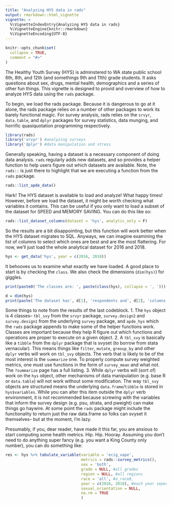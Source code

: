 ```yaml
---
title: "Analyzing HYS data in rads"
output: rmarkdown::html_vignette
vignette: >
  %\VignetteIndexEntry{Analyzing HYS data in rads}
  %\VignetteEngine{knitr::rmarkdown}
  %\VignetteEncoding{UTF-8}
---
```


```r
knitr::opts_chunk$set(
  collapse = TRUE,
  comment = "#>"
)
```

The Healthy Youth Survey (HYS) is adminstered to WA state public school 6th, 8th, and 12th (and somethings 9th and 11th) grade students. It asks questions about sex, drugs, mental health, demographics and a series of other fun things. This vignette is designed to provid and overview of how to analyze HYS data using the `rads` package.

To begin, we load the rads package. Because it is dangerous to go at it alone, the rads package relies on a number of other packages to work its barely functional magic. For survey analysis, rads relies on the `srvyr`, `data.table`, and `dplyr` packages for survey statistics, data munging, and horrific quasiquotation programming respectively.  

```r
library(rads)
library('srvyr') #analyzing surveys
library('dplyr') #data manipulation and stress
```

Generally speaking, having a dataset is a necessary component of doing data analysis. `rads` regularly adds new datasets, and so provides a helper function to help users figure out which datasets are available. Note, the `rads::` is just there to highlight that we are executing a function from the `rads` package.

```r
rads::list_apde_data()
```

Hark! The HYS dataset is available to load and analyze! What happy times! However, before we load the dataset, it might be worth checking what variables it contains. This can be useful if you only want to load a subset of the dataset for SPEED and MEMORY SAVING. You can do this like so:

```r
rads::list_dataset_columns(dataset = 'hys', analytic_only = F)
```

So the results are a bit disappointing, but this function will work better when the HYS dataset migrates to SQL. Anyways, we can imagine examining the list of columns to select which ones are best and are the most flattering. For now, we'll just load the whole analytical dataset for 2016 and 2018.

```r
hys <- get_data('hys', year = c(2016, 2018))
```

It behooves us to examine what exactly we have loaded. A good place to start is by checking the `class`. We also check the dimensions (`dim(hys)`) for giggles.

```r
print(paste0('The classes are: ', paste(class(hys), collapse = ', ')))

d = dim(hys)
print(paste('The dataset has', d[1], 'respondents and', d[2], 'columns loaded'))

```

 Some things to note from the results of the last codeblock.
 1. The `hys` object is 4 classes-- `tbl_svy` from the `srvyr` package, `survey.design2` and `survey.design1` from the underlying `survey` package, and `apde_hys` which the `rads` package appends to make some of the helper functions work. Classes are important because they help R figure out which functions and operations are proper to execute on a given object.
 2. A `tbl_svy` is basically like a `tibble` from the `dplyr` package that is svyset (to borrow from stata vernacular). This means things like `filter`, `mutate`, `greoup_by` and other `dplyr` verbs will work on `tbl_svy` objects. The verb that is likely to be of the most interest is the `summarize` one. To properly compute survey weighted metrics, one must use functions in the form of `survey_mean` and what not. The `?summarize` page has a full listing.
 3. While `dplyr` verbs will (sort of) work on the `hys` object, other mechanisms of data manipulation (e.g. base R or `data.table`) will not work without some modification. The way `tbl_svy` objects are structured means the underlying `data.frame`/`tibble` is stored in `hys$variables`. While you can alter this item outside the `dplyr` verb environment, it is not recommended because screwing with the variables that inform the survey design (e.g. psu, strata, and pweight) can make things go haywire. At some point the `rads` package might include the functionality to return just the raw data.frame so folks can svyset it themselves-- but at the moment, I'm lazy.
 
Presumably, if you, dear reader, have made it this far, you are anxious to start computing some health metrics. Hip. Hip. Hooray. Assuming you don't need to do anything super fancy (e.g. you want a King County only number), you can do something like:

```r

res <- hys %>% tabulate_variable(variable = 'ecig_vape',
                                 metrics = rads::survey_metrics(),
                                 sex = 'both',
                                 grade = NULL, #all grades
                                 region = NULL, #all regions
                                 race = 'all', #a_race8,
                                 year = c(2016, 2018), #each year seperately
                                 sexual_orientation = NULL,
                                 na.rm = TRUE
                                 )

```


